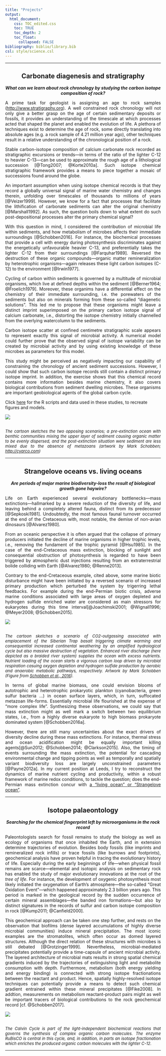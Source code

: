 ```yaml
---
title: "Projects"
output:
  html_document:
    css: TOC_edited.css
    toc: TRUE
    toc_depth: 2
    toc_float:
      collapsed: FALSE
bibliography: biblio/library.bib
csl: style/science.csl
---
```


---

<h2 style="text-align:center;", title="diagenesis">
Carbonate diagenesis and stratigraphy</h2> 

<p style="text-align:center;">
<i>
**What can we learn about rock chronology by studying the carbon isotope composition of rock?**
</i>
</p>

<p style="text-align:justify;">
A prime task for geologist is assigning an age to rock samples (<http://www.stratigraphy.org>). A well constrained rock chronology will not only give a better grasp on the age of certain sedimentary deposits or fossils, it provides an understanding of the timescale at which processes acted that shaped the planet and enabled the evolution of life. A plethora of techniques exist to determine the age of rock, some directly translating into absolute ages (e.g. a rock sample of 4.21 million year ago), other techniques result in a relative understanding of the chronological position of a rock.</p> 

<p style="text-align:justify;">
Stable carbon-isotope composition of calcium carbonate rock recorded as stratigraphic excursions or trends---in terms of the ratio of the lighter C-12 to heavier C-13---can be used to approximate the rough age of a lithological succession [@Tong2007; @Korte2010a]. Such isotope chemical stratigraphic framework provides a means to piece together a mosaic of successions found around the globe.</p>  

<p style="text-align:justify;">
An important assumption when using isotope chemical records is that they record a globally universal signal of marine water chemistry and changes therein, unfolding over timescales of thousands to millions of years [@Veizer1999]. However, we know for a fact that processes that facilitate the lithification of carbonate sediments can alter the original chemistry [@Marshall1992]. As such, the question boils down to what extent do such post-depositional processes alter the primary chemical signal?</p>  

<p style="text-align:justify;">
With this question in mind, I considered the contribution of microbial life within sediments, and how metabolism of microbes affects their immediate surroundings [@Schobben2016]. For instance, the biochemical processes that provide a cell with energy during photosynthesis discriminates against the energetically unfavourable heavier C-13, and preferentially takes the lighter C-12 from their surroundings  [@Farquhar1989]. Reversed the destruction of these organic compounds---organic matter remineralization by heterotrophic organisms---again releases these light carbon isotopes (C-12) to the environment [@Irwin1977].</p>   

<p style="text-align:justify;">
Cycling of carbon within sediments is governed by a multitude of microbial organisms, which live at defined depths within the sediment [@Berner1964; @Froelich1979]. Moreover, these organims have a differential effect on the chemistry of their immediate surrounding, i.e. the porewaters of the sediments but also on minerals forming from these so-called "diagenetic solutions". This led me to propose that these organisms might leave a distinct imprint superimposed on the primary carbon isotope signal of calcium carbonate, i.e., distorting the isotope chemistry initially channelled from the overlying watercolumn to the sediments.</p>   

<p style="text-align:justify;">
Carbon isotope scatter at confined centimetre stratigraphic scale appears to represent exactly this signal of microbial activity. A numerical model could further prove that the observed signal of isotope variability can be created by microbial activity and by using existing knowledge of these microbes as parameters for this model.</p>   

<p style="text-align:justify;">
This study might be perceived as negatively impacting our capability of constraining the chronology of ancient sediment successions. However, I could show that such carbon isotope records still contain a distinct primary isotope imprint. In addition, the exercise shows that this chemical record contains more information besides marine chemistry, it also covers biological contributions from sediment dwelling microbes. These organisms are important geobiological agents of the global carbon cycle.</p>   

Click [here](https://github.com/MartinSchobben/carbonate) for the R scripts and data used in these studies, to recreate figures and models. 

![](images/CarbDia.png)

<p style="text-align:justify;"><font size="2"><i>   
The cartoon sketches the two opposing scenarios; a pre-extinction ocean with benthic communities mixing the upper layer of sediment causing organic matter to be evenly dispersed, and the post-extinction situation were sediment are less mixed due to the absence of metazoans (artwork by Mark Schobben;   <http://cyarco.com>)
</i> </font></p>

---

<h2 style="text-align:center;">
Strangelove oceans vs. living oceans
</h2>

<p style="text-align:center;">
<i>
**Are periods of major marine biodiversity-loss the result of biological growth gone haywire?**
</i>
</p>

<p style="text-align:justify;">
Life on Earth experienced several evolutionary bottlenecks—mass extinctions—hallmarked by a severe reduction of the diversity of life, and leaving behind a completely altered fauna, distinct from its predecessor [@Sepkoski1981]. Undoubtedly, the most famous faunal turnover occurred at the end of the Cretaceous with, most notable, the demise of non-avian dinosaurs [@Alvarez1980]. </p>

<p style="text-align:justify;">
From an oceanic perspective it is often argued that the collapse of primary producers initiated the decline of marine organisms in higher trophic levels, i.e., removing the fundament of the trophic pyramid [@Hsu1985]. In the case of the end-Cretaceous mass extinction, blocking of sunlight and consequential obstruction of photosynthesis is regarded to have been triggered by atmospheric dust injections resulting from an extraterrestrial bolide colliding with Earth [@Alvarez1980; @Renne2013]. </p>

<p style="text-align:justify;">
Contrary to the end-Cretaceous example, cited above, some marine biotic disturbance might have been initiated by a reversed scenario of increased primary production which perturbed the system by trigerring lethal feedbacks. For example during the end-Permian biotic crisis, adverse marine conditions associated with large areas of oxygen depleted and hydrogen sulfide enriched water are considered as main stressors for eukaryotes during this time interval[@Joachimski2001; @Wignall1996; @Meyer2008; @Schobben2015].  </p>

![](images/Figure1.jpg)
<p style="text-align:justify;"><font size="2"><i>  
The cartoon sketches a scenario of CO2-outgassing associated with emplacement of the Siberian Trap basalt triggering climate warming and consequential increased continental weathering by an amplified hydrological cycle but also massive destruction of vegetation. Enhanced river discharge (here depicted as a braided river system) supplies the ocean with excess nutrients. Nutrient loading of the ocean starts a vigorous carbon loop driven by microbial respiration casuing oxygen depletion and hydrogen sulfide production by aerobic and anaerobic metabolic pathways, respectively. Artwork by Mark Schobben (Figure from [Schobben et al., 2016](http://dx.doi.org/10.1080/19420889.2015.1115162)).
</i></font></p>

<p style="text-align:justify;">
In terms of global marine biomass, one could envision blooms of autotrophic and heterotrophic prokaryotic plankton (cyanobacteria, green sulfur bacteria …) in ocean surface layers, which, in turn, suffocated metazoan life-forms. Essentially microbial life flourished at the expense of “more complex life”.  Synthesizing these observations, we could say that mass extinction might as well mark a switch between two equilibrium states, i.e., from a highly diverse eukaryote to high biomass prokaryote dominated system [@Schobben2016a]. </p>

<p style="text-align:justify;">
However, there are still many uncertainties about the exact drivers of diversity decline during these mass extinctions. For instance, thermal stress and ocean acidification might be equally important killing agents[@Sun2012; @Schobben2014; @Clarkson2015]. Also, the timing of events surrounding the mass extinction, the potential for cascading environmental change and tipping points as well as temporally and spatially variant biodiversity loss are largely unconstrained parameters [@Payne2012a]. In my current position at Leeds, I try to reconstruct the dynamics of marine nutrient cycling and productivity, within a robust framework of marine redox conditions, to tackle the question; does the end-Permian mass extinction concur with [a “living ocean” or “Strangelove ocean”](http://gepris.dfg.de/gepris/projekt/288773903).  </p>


---


<h2 style="text-align:center;">
Isotope palaeontology
</h2>


<p style="text-align:center;">
<i>
**Searching for the chemical fingerprint left by microorganisms in the rock record**
</i>
</p>  


<p style="text-align:justify;">
Paleontologists search for fossil remains to study the biology as well as ecology of organisms that once inhabited the Earth, and in extension determine trajectories of evolution. Besides body fossils (like imprints and remineralized rock infills) or trace fossils (like burrows and footprints), geochemical analysis have proven helpful in tracing the evolutionary history of life. Especially during the early beginnings of life---when physical fossil remains are scarce---elemental and isotopic analysis on sedimentary rock has enabled the study of major evolutionary innovations at the root of the <i>tree of life</i>. For instance, the development of oxygenic photosynthesis most likely initiated the oxygenation of Earth’s atmosphere---the so-called “Great Oxidation Event”---which happened approximately 2.3 billion years ago. This period is marked in the geological record by the sudden occurrence of certain mineral assemblages---the banded iron formations---but also by distinct signatures in the records of sulfur and carbon isotope composition in rock [@Kump2011; @Canfield2000].
</p>

<p style="text-align:justify;">
This geochemical approach can be taken one step further, and rests on the observation that biofilms (dense layered accumulations of highly diverse microbial communities) induce mineral precipitation. The most iconic examples are the stromatolites, which often occur as domed layered structures. Although the direct relation of these structures with microbes is still debated [@Grotzinger1999]. Nevertheless, microbial-mediated precipitates potentially provide a time-capsule of ancient microbial activity. The layered architecture of microbial mats results in strong spatial chemical gradients induced by the trajectories of extinguishing light and metabolite consumption with depth. Furthermore, metabolism (both energy yielding and energy binding) is connected with strong isotope fractionations between the reactant and product. Hence, spatially highly-resolved isotope techniques can potentially provide a means to detect such chemical gradient entrained within these mineral precipitates [@Fike2008]. In addtion, measurements on  metabolism reactant-product pairs might as well be important tracers of biological contributions to the rock geochemical record [cf. @Schobben2017].
</p>

![](images/CalvinCycle.png)
<p style="text-align:justify;"><font size="2"><i>  
The Calvin Cycle is part of the light-independent biochemical reactions that governs the synthesis of complex organic carbon molecules. The enzyme RuBisCO is central in this cycle, and, in addition, in parts an isotope fractionation which enriches the produced organic carbon molecules with the lighter C-12.
</i></font></p>

---
<br>
<br>
<br>



